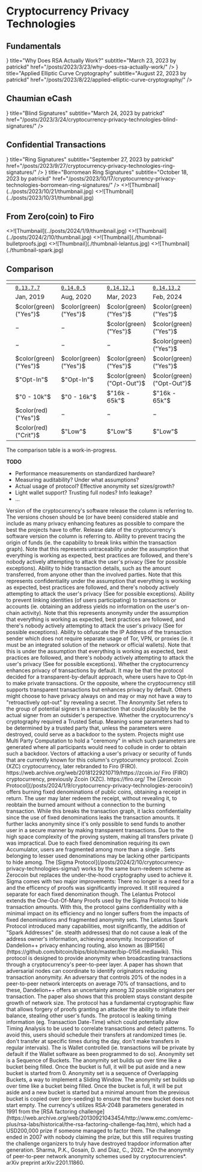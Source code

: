 # Cryptocurrency Privacy Technologies


## Fundamentals

<ArticleCards num={2}>
  <ArticleCard
    icon={<NewsletterIcon />}
    title="Why Does RSA Actually Work?"
    subtitle="March 23, 2023 by patrickd"
    href="/posts/2023/3/23/why-does-rsa-actually-work/"
  />
  <ArticleCard
    icon={<NewsletterIcon />}
    title="Applied Elliptic Curve Cryptography"
    subtitle="August 22, 2023 by patrickd"
    href="/posts/2023/8/22/applied-elliptic-curve-cryptography/"
  />
</ArticleCards>

## Chaumian eCash

<ArticleCards num={2}>
  <ArticleCard
    icon={<NewsletterIcon />}
    title="Blind Signatures"
    subtitle="March 24, 2023 by patrickd"
    href="/posts/2023/3/24/cryptocurrency-privacy-technologies-blind-signatures/"
  />
</ArticleCards>


## Confidential Transactions

<ArticleCards num={2}>
  <ArticleCard
    icon={<NewsletterIcon />}
    title="Ring Signatures"
    subtitle="September 27, 2023 by patrickd"
    href="/posts/2023/9/27/cryptocurrency-privacy-technologies-ring-signatures/"
  />
  <ArticleCard
    icon={<NewsletterIcon />}
    title="Borromean Ring Signatures"
    subtitle="October 18, 2023 by patrickd"
    href="/posts/2023/10/17/cryptocurrency-privacy-technologies-borromean-ring-signatures/"
  />
  <ArticleCard image title="Exploiting EC-Recover For Efficient Borromean Ring Signatures" subtitle="October 21, 2023 by patrickd" href="/posts/2023/10/21/exploiting-ec-recover-for-efficient-borromean-ring-signatures/">
    <>![Thumbnail](../posts/2023/10/21/thumbnail.jpg)</>
  </ArticleCard>
  <ArticleCard image title="Confidential Transactions" subtitle="November 1, 2023 by patrickd" href="/posts/2023/10/31/cryptocurrency-privacy-technologies-confidential-transaction-values/">
    <>![Thumbnail](../posts/2023/10/31/thumbnail.jpg)</>
  </ArticleCard>
</ArticleCards>

## From Zero(coin) to Firo

<ArticleCards>
  <ArticleCard image title="Zerocoin" subtitle="January 9, 2024 by patrickd" href="/posts/2024/1/9/cryptocurrency-privacy-technologies-zerocoin/">
    <>![Thumbnail](../posts/2024/1/9/thumbnail.jpg)</>
  </ArticleCard>
  <ArticleCard image title="Sigma Protocol(s), One-Out-Of-Many-Proofs" subtitle="February 10, 2024 by patrickd" href="/posts/2024/2/10/cryptocurrency-privacy-technologies-sigma/">
    <>![Thumbnail](../posts/2024/2/10/thumbnail.jpg)</>
  </ArticleCard>
  <ArticleCard image title="Bulletproofs" subtitle="Soon" href="#from-zerocoin-to-firo">
    <>![Thumbnail](./thumbnail-bulletproofs.jpg)</>
  </ArticleCard>
  <ArticleCard image title="Lelantus" subtitle="Soon" href="#from-zerocoin-to-firo">
    <>![Thumbnail](./thumbnail-lelantus.jpg)</>
  </ArticleCard>
  <ArticleCard image title="Lelantus Spark" subtitle="Soon" href="#from-zerocoin-to-firo">
    <>![Thumbnail](./thumbnail-spark.jpg)</>
  </ArticleCard>
</ArticleCards>

## Comparison



|                                  | <R reference='XZC'/> | <R reference='XZC'/> | <R reference='FIRO'/> | <R reference='FIRO'/> |
|---------------------------------:|:---------------------|:---------------------|:----------------------|:----------------------|
| <R reference='Version'/>         | [`0.13.7.7`][0]      | [`0.14.0.5`][1]      | [`0.14.12.1`][2]      | [`0.14.13.2`][3]      |
| <R reference='Released'/>        | Jan, 2019            | Aug, 2020            | Mar, 2023             | Feb, 2024             |
| <R reference='Untraceability'/>  |$`color(green)("Yes")`$<R reference='ZCN'/>|$`color(green)("Yes")`$<R reference='SIG'/>|$`color(green)("Yes")`$<R reference='LEL'/>|$`color(green)("Yes")`$<R reference='SPA'/>|
| <R reference='Confidentiality'/> |$`-`$<R reference='ZCN'/>|$`-`$<R reference='SIG'/>|$`color(green)("Yes")`$<R reference='LEL'/>|$`color(green)("Yes")`$<R reference='SPA'/>|
| <R reference='Anonymity'/>       |$`-`$<R reference='ZCN'/>|$`-`$<R reference='SIG'/>|$`-`$<R reference='LEL'/>|$`color(green)("Yes")`$<R reference='SPA'/>|
| <R reference='IP Obfuscation'/>  |$`color(green)("Yes")`$<R reference='D++'/>|$`color(green)("Yes")`$<R reference='D++'/>|$`color(green)("Yes")`$<R reference='D++'/>|$`color(green)("Yes")`$<R reference='D++'/>|
| <R reference='Default Privacy'/> |$`"Opt-In"`$<R reference='ZCN'/><R reference='W'/>|$`"Opt-In"`$<R reference='W'/>|$`color(green)("Opt-Out")`$<R reference='W'/>|$`color(green)("Opt-Out")`$<R reference='W'/>|
| <R reference='Anonymity Set'/>   |$`"0 - 10k"`$<R reference='SB'/>|$`"0 - 16k"`$<R reference='SB'/>|$`"16k - 65k"`$<R reference='OB'/>|$`"16k - 65k"`$<R reference='OB'/>|
| <R reference='Trusted Setup'/>   |$`color(red)("Yes")`$<R reference='C91'/>|$`-`$|$`-`$|$`-`$|
| <R reference='Known Attacks'/>   |$`color(red)("Crit")`$<R reference='FRG'/><R reference='TA'/>|$`"Low"`$<R reference='TA'/>|$`"Low"`$<R reference='TA'/>|$`"Low"`$<R reference='TA'/>|

[0]: https://github.com/firoorg/firo/releases/tag/v0.13.7.7
[1]: https://github.com/firoorg/firo/releases/tag/v0.14.0.5
[2]: https://github.com/firoorg/firo/releases/tag/v0.14.12.1
[3]: https://github.com/firoorg/firo/releases/tag/v0.14.13.2

<Callout type="warning">
  The comparison table is a work-in-progress.

  **TODO**
  * Performance measurements on standardized hardware?
  * Measuring auditability? Under what assumptions?
  * Actual usage of protocol? Effective anonymity set sizes/growth?
  * Light wallet support? Trusting full nodes? Info leakage?
  * ...
</Callout>

<References>
  <Reference reference='Version'>
    Version of the cryptocurrency's software release the column is referring to. The versions chosen should be (or have been) considered stable and include as many privacy enhancing features as possible to compare the best the projects have to offer.
  </Reference>
  <Reference reference='Released'>
    Release date of the cryptocurrency's software version the column is referring to. 
  </Reference>
  <Reference reference='Untraceability'>
    Ability to prevent tracing the origin of funds (ie. the capability to break links within the transaction graph). Note that this represents untraceability under the assumption that everything is working as expected, best practices are followed, and there's nobody actively attempting to attack the user's privacy (See <R reference='Known Attacks'/> for possible exceptions).
  </Reference>
  <Reference reference='Confidentiality'>
    Ability to hide transaction details, such as the amount transferred, from anyone other than the involved parties. Note that this represents confidentiality under the assumption that everything is working as expected, best practices are followed, and there's nobody actively attempting to attack the user's privacy (See <R reference='Known Attacks'/> for possible exceptions).
  </Reference>
  <Reference reference='Anonymity'>
    Ability to prevent linking identities (of users participating) to transactions or accounts (ie. obtaining an address yields no information on the user's on-chain activity). Note that this represents anonymity under the assumption that everything is working as expected, best practices are followed, and there's nobody actively attempting to attack the user's privacy (See <R reference='Known Attacks'/> for possible exceptions).
  </Reference>
  <Reference reference='IP Obfuscation'>
    Ability to obfuscate the IP Address of the transaction sender which does not require separate usage of Tor, VPN, or proxies (ie. it must be an integrated solution of the network or official wallets). Note that this is under the assumption that everything is working as expected, best practices are followed, and there's nobody actively attempting to attack the user's privacy (See <R reference='Known Attacks'/> for possible exceptions).
  </Reference>
  <Reference reference='Default Privacy'>
    Whether the cryptocurrency enhances privacy of transactions by default. It may be that the protocol decided for a transparent-by-default approach, where users have to Opt-In to make private transactions. Or the opposite, where the cryptocurrency still supports transparent transactions but enhances privacy by default. Others might choose to have privacy always on and may or may not have a way to "retroactively opt-out" by revealing a secret.
  </Reference>
  <Reference reference='Anonymity Set'>
    The Anonymity Set refers to the group of potential signers in a transaction that could plausibly be the actual signer from an outsider's perspective.
  </Reference>
  <Reference reference='Trusted Setup'>
    Whether the cryptocurrency's cryptography required a Trusted Setup. Meaning some parameters had to be determined by a trusted party that, unless the parameters were destroyed, could serve as a backdoor to the system. Projects might use Multi Party Computation to hold a "ceremony" in which such parameters are generated where all participants would need to collude in order to obtain such a backdoor.
  </Reference>
  <Reference reference='Known Attacks'>
    Vectors of attacking a user's privacy or security of funds that are currently known for this column's cryptocurrency protocol.
  </Reference>


  <Reference reference='XZC'>
    Zcoin (XZC) cryptocurrency, later rebranded to Firo (FIRO). https://web.archive.org/web/20181229210719/https://zcoin.io/
  </Reference>
  <Reference reference='FIRO'>
    Firo (FIRO) cryptocurrency, previously Zcoin (XZC). https://firo.org/
  </Reference>


  <Reference reference='ZCN'>
    The [Zerocoin Protocol](/posts/2024/1/9/cryptocurrency-privacy-technologies-zerocoin/) offers burning fixed denominations of public coins, obtaining a receipt in return. The user may later redeem the receipt, without revealing it, to reobtain the burned amount without a connection to the burning transaction. While this breaks the transaction graph, it lacks confidentiality since the use of fixed denominations leaks the transaction amounts. It further lacks anonymity since it's only possible to send funds to another user in a secure manner by making transparent transactions. Due to the high space complexity of the proving system, making all transfers private (<R reference='Default Privacy'/>) was impractical. Due to each fixed denomination requiring its own Accumulator, users are fragmented among more than a single <R reference='Anonymity Set'/>. Sets belonging to lesser used denominations may be lacking other participants to hide among.
  </Reference>
  <Reference reference='SIG'>
    The [Sigma Protocol](/posts/2024/2/10/cryptocurrency-privacy-technologies-sigma/) works by the same burn-redeem scheme as Zerocoin<R reference='ZCN'/> but replaces the under-the-hood cryptography used to achieve it. Sigma comes with two major improvements: There no longer is a need for a <R reference='Trusted Setup'/> and the efficency of proofs was significantly improved. It still required a separate <R reference='Anonymity Set'/> for each fixed denomination though.
  </Reference>
  <Reference reference='LEL'>
    The Lelantus Protocol extends the One-Out-Of-Many Proofs used by the Sigma Protocol<R reference='SIG'/> to hide transaction amounts. With this, the protocol gains confidentiality with a minimal impact on its efficiency and no longer suffers from the impacts of fixed denominations and fragmented anonymity sets.
  </Reference>
  <Reference reference='SPA'>
    The Lelantus Spark Protocol introduced many capabilities, most significantly, the addition of "Spark Addresses" (ie. stealth addresses) that do not cause a leak of the address owner's information, achieving anonymity.
  </Reference>
  <Reference reference='D++'>
    Incorporation of Dandelion++ privacy enhancing routing, also known as [BIP156](https://github.com/bitcoin/bips/blob/master/bip-0156.mediawiki). This protocol is designed to provide anonymity when broadcasting transactions through a cryptocurrency's peer-to-peer layer. A paper has shown that adversarial nodes can coordinate to identify originators reducing transaction anonymity. An adversary that controls 20% of the nodes in a peer-to-peer network intercepts on average 70% of transactions, and to these, Dandelion++ offers an uncertainty among 32 possible originators per transaction. The paper also shows that this problem stays constant despite growth of network size.<R reference='1'/>
  </Reference>
  <Reference reference='FRG'>
    The protocol has a fundamental cryptographic flaw that allows forgery of proofs granting an attacker the ability to inflate their balance, stealing other user's funds.
  </Reference>
  <Reference reference='TA'>
    The protocol is leaking timing information (eg. Transaction Date-Time) which could potentially allow Timing Analysis to be used to correlate transactions and detect patterns. To avoid this, users should schedule their transfers at randomized times (ie. don't transfer at specific times during the day, don't make transfers in regular intervals).
  </Reference>
  <Reference reference='W'>
    The <R reference='Default Privacy'/> is Wallet controlled (ie. transactions will be private by default if the Wallet software as been programmed to do so).
  </Reference>
  <Reference reference='SB'>
    Anonymity set is a Sequence of Buckets. The anonymity set builds up over time like a bucket being filled. Once the bucket is full, it will be put aside and a new bucket is started from 0.
  </Reference>
  <Reference reference='OB'>
    Anonymity set is a sequence of Overlapping Buckets, a way to implement a Sliding Window. The anonymity set builds up over time like a bucket being filled. Once the bucket is full, it will be put aside and a new bucket is started but a minimal amount from the previous bucket is copied over (pre-seeding) to ensure that the new bucket does not start empty.
  </Reference>
  <Reference reference='C91'>
    The currency's <R reference='Trusted Setup'/> utilizes  RSA-2048 parameters generated in 1991 from the [RSA factoring challenge](https://web.archive.org/web/20130921043454/http://www.emc.com/emc-plus/rsa-labs/historical/the-rsa-factoring-challenge-faq.htm), which had a USD200,000 prize if someone managed to factor them. The challenge ended in 2007 with nobody claiming the prize, but this still requires trusting the challenge organizers to truly have destroyed trapdoor information after generation.
  </Reference>


  <Reference reference='1'>
    Sharma, P.K., Gosain, D. and Diaz, C., 2022. *On the anonymity of peer-to-peer network anonymity schemes used by cryptocurrencies*. arXiv preprint arXiv:2201.11860.
  </Reference>
</References>